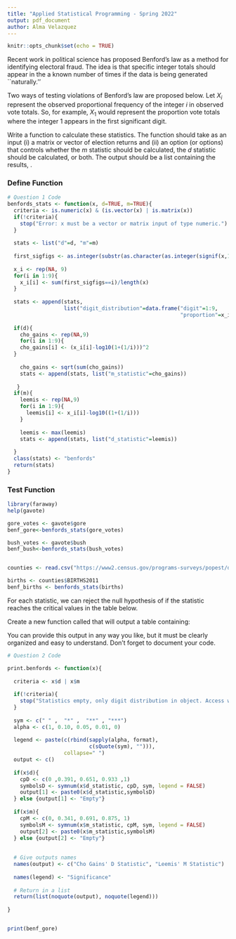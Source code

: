 ```yaml
---
title: "Applied Statistical Programming - Spring 2022"
output: pdf_document
author: Alma Velazquez
---
```


```r
knitr::opts_chunk$set(echo = TRUE)
```



\begin{center}
{\Large{\textbf{Problem Set 2}}} \\
\vspace{4 bp}
Due Wednesday, February 16, 10:00 AM (Before Class) \\
\end{center}

\section*{Instructions}
\begin{enumerate}
\item The following questions should each be answered in this Rmarkdown document with R code to accompany the R output. Be sure to provide many comments in the script to facilitate grading. Undocumented code will not be graded. Once your work is finished, submit the Rmd file as well as the knitted PDF to the appropriate problem set module on Canvas.
\item You may work in teams, but each student should develop their own R script. To be clear, there should be no copy and paste. Each keystroke in the assignment should be your own.
\item If you have any questions regarding the Problem Set, contact the TA or use office hours.
\item For students new to programming, this may take a while. Get started.
\end{enumerate}


\section*{Benford's law}

Recent work in political science has proposed Benford's law as a
method for identifying electoral fraud.  The idea is that specific
integer totals should appear in the \textit{first significant digit} a
known number of times if the data is being generated ``naturally.''

\subsubsection*{1. Calculating violations}

Two ways of testing violations of Benford's law are proposed below.
Let $X_i$ represent the observed proportional frequency of the integer
$i$ in observed vote totals.  So, for example, $X_1$ would represent
the proportion vote totals where the integer $1$ appears in the first
significant digit.

\begin{itemize}
\item Leemis' $m$ statistic

$$m = max_{i=1}^9\Big\{ (X_i) - log_{10}(1+1/i)\Big\} $$
\item Cho-Gains' $d$

$$d = \sqrt{\sum_{i=1}^9\Big( (X_i) - log_{10}(1+1/i)\Big)^2 }$$


\end{itemize}


\noindent Write a function to calculate these statistics.  The
function should take as an input (i) a matrix or vector of election
returns and (ii) an option (or options) that controls whether the $m$
statistic should be calculated, the $d$ statistic should be calculated,
or both.  The output should be a list containing the results,
\textit{including the full digit distribution}.

### Define Function
```r
# Question 1 Code
benfords_stats <- function(x, d=TRUE, m=TRUE){
  criteria <- is.numeric(x) & (is.vector(x) | is.matrix(x))
  if(!criteria){
    stop("Error: x must be a vector or matrix input of type numeric.")
  }
  
  stats <- list("d"=d, "m"=m)
  
  first_sigfigs <- as.integer(substr(as.character(as.integer(signif(x,1))),1,1))
  
  x_i <- rep(NA, 9)
  for(i in 1:9){
    x_i[i] <- sum(first_sigfigs==i)/length(x)
  }
  
  stats <- append(stats,
                  list("digit_distribution"=data.frame("digit"=1:9,
                                                       "proportion"=x_i)))
  
  if(d){
    cho_gains <- rep(NA,9)
    for(i in 1:9){
    cho_gains[i] <- (x_i[i]-log10(1+(1/i)))^2
  }  
    
    cho_gains <- sqrt(sum(cho_gains))
    stats <- append(stats, list("m_statistic"=cho_gains))
    
   }
  if(m){
    leemis <- rep(NA,9)
    for(i in 1:9){
      leemis[i] <- x_i[i]-log10((1+(1/i)))
    }
    
    leemis <- max(leemis)
    stats <- append(stats, list("d_statistic"=leemis))
     
  }
  class(stats) <- "benfords"
  return(stats)
}
```

### Test Function
```r
library(faraway)
help(gavote)

gore_votes <- gavote$gore
benf_gore<-benfords_stats(gore_votes)

bush_votes <- gavote$bush
benf_bush<-benfords_stats(bush_votes)


counties <- read.csv("https://www2.census.gov/programs-surveys/popest/datasets/2010-2019/counties/totals/co-est2019-alldata.csv", header = T)

births <- counties$BIRTHS2011
benf_births <- benfords_stats(births)

```


\subsubsection*{2. Critical values}


For each statistic, we can reject the null hypothesis of \textit{no
  fraud} if the statistic reaches the critical values in the table below.

\begin{center}
\begin{tabular}{l l l l}
& $\alpha=0.10$ & $\alpha=0.05$ & $\alpha=0.01$ \\
Leemis' $m$ & 0.341 & 0.691 & 0.875 \\
Cho-Gains' $d$ & 0.391 & 0.651 & 0.933 \\
\end{tabular}
\end{center}

\noindent 
Create a new function called \texttt{print.benfords()} that will output a table containing:

\begin{itemize}
\item The name of each statistic
\item The statistic as it was calculated
\item The relevant number of asterisk's (e.g., one star for
  significance at the $\alpha=.10$ level, etc.)
\item A legend at the bottom explaining the asterisk's (similar to
  what you see when you print an \texttt{lm} object.).
\end{itemize}


\noindent You can provide this output in any way you like, but it must be
clearly organized and easy to understand.  Don't forget to document your code.

```r
# Question 2 Code

print.benfords <- function(x){
  
  criteria <- x$d | x$m 
  
  if(!criteria){
    stop("Statistics empty, only digit distribution in object. Access with <ObjectName>$digit_distribution")
  }
  
  sym <- c(" " ,  "*" ,  "**" , "***")
  alpha <- c(1, 0.10, 0.05, 0.01, 0)
  
  legend <- paste(c(rbind(sapply(alpha, format), 
                          c(sQuote(sym), ""))), 
                  collapse=" ")
  output <- c()
    
  if(x$d){
    cpD <- c(0 ,0.391, 0.651, 0.933 ,1)
    symbolsD <- symnum(x$d_statistic, cpD, sym, legend = FALSE) 
    output[1] <- paste0(x$d_statistic,symbolsD)
  } else {output[1] <- "Empty"}
  
  if(x$m){
    cpM <- c(0, 0.341, 0.691, 0.875, 1)
    symbolsM <- symnum(x$m_statistic, cpM, sym, legend = FALSE) 
    output[2] <- paste0(x$m_statistic,symbolsM)
  } else {output[2] <- "Empty"}
  
  
  # Give outputs names
  names(output) <- c("Cho Gains' D Statistic", "Leemis' M Statistic")
  
  names(legend) <- "Significance"
  
  # Return in a list
  return(list(noquote(output), noquote(legend)))
  
}


print(benf_gore)
```




